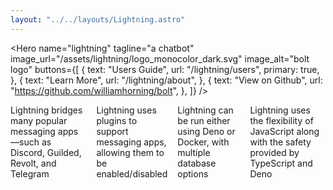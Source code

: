 ```yaml
---
layout: "../../layouts/Lightning.astro"
---
```



<Hero
  name="lightning"
  tagline="a chatbot"
  image_url="/assets/lightning/logo_monocolor_dark.svg"
  image_alt="bolt logo"
  buttons={[
    {
      text: "Users Guide",
      url: "/lightning/users",
      primary: true,
    },
    {
      text: "Learn More",
      url: "/lightning/about",
    },
    {
      text: "View on Github",
      url: "https://github.com/williamhorning/bolt",
    },
  ]}
/>

<cardgroup style="display: flex; gap: 1rem;">
  <Card
    image_alt="community"
    image_url="/assets/community.svg"
    name="Connecting Communities"
  >
    Lightning bridges many popular messaging apps—such as Discord, Guilded,
    Revolt, and Telegram
  </Card>
  <Card
    image_alt="puzzle piece"
    image_url="/assets/puzzle.svg"
    name="Extensible"
  >
    Lightning uses plugins to support messaging apps, allowing them to be
    enabled/disabled
  </Card>
  <Card image_alt="deno logo" image_url="/assets/deno.svg" name="Easy to run">
    Lightning can be run either using Deno or Docker, with multiple database
    options
  </Card>
  <Card
    image_alt="typescript logo"
    image_url="/assets/typescript.svg"
    name="Based on Typescript"
  >
    Lightning uses the flexibility of JavaScript along with the safety provided
    by TypeScript and Deno
  </Card>
</cardgroup>

<style>@media (max-width: 768px) \{ cardgroup \{ flex-direction: column; }}</style>
